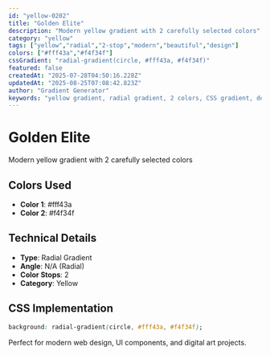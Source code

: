 ```yaml
---
id: "yellow-0202"
title: "Golden Elite"
description: "Modern yellow gradient with 2 carefully selected colors"
category: "yellow"
tags: ["yellow","radial","2-stop","modern","beautiful","design"]
colors: ["#fff43a","#f4f34f"]
cssGradient: "radial-gradient(circle, #fff43a, #f4f34f)"
featured: false
createdAt: "2025-07-28T04:50:16.228Z"
updatedAt: "2025-08-25T07:08:42.823Z"
author: "Gradient Generator"
keywords: "yellow gradient, radial gradient, 2 colors, CSS gradient, design, #fff43a, #f4f34f"
---
```


# Golden Elite

Modern yellow gradient with 2 carefully selected colors

## Colors Used
- **Color 1**: #fff43a
- **Color 2**: #f4f34f

## Technical Details
- **Type**: Radial Gradient
- **Angle**: N/A (Radial)
- **Color Stops**: 2
- **Category**: Yellow

## CSS Implementation
```css
background: radial-gradient(circle, #fff43a, #f4f34f);
```

Perfect for modern web design, UI components, and digital art projects.
